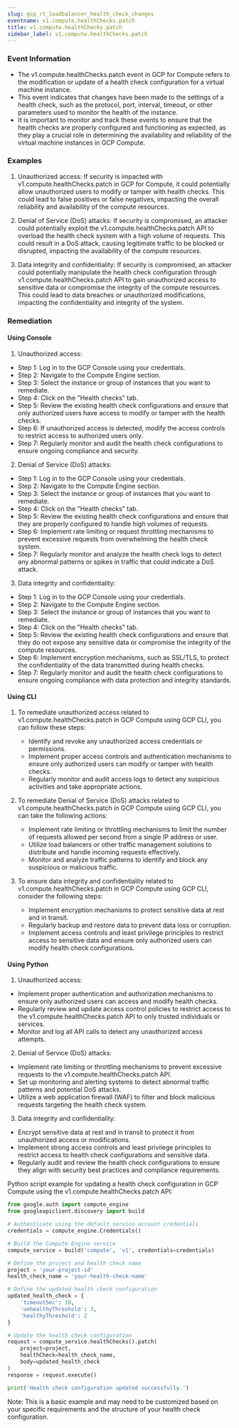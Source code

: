 ```yaml
--- 
slug: gcp_rt_loadbalancer_health_check_changes
eventname: v1.compute.healthChecks.patch
title: v1.compute.healthChecks.patch
sidebar_label: v1.compute.healthChecks.patch
---
```

                       
### Event Information

- The v1.compute.healthChecks.patch event in GCP for Compute refers to the modification or update of a health check configuration for a virtual machine instance.
- This event indicates that changes have been made to the settings of a health check, such as the protocol, port, interval, timeout, or other parameters used to monitor the health of the instance.
- It is important to monitor and track these events to ensure that the health checks are properly configured and functioning as expected, as they play a crucial role in determining the availability and reliability of the virtual machine instances in GCP Compute.


### Examples

1. Unauthorized access: If security is impacted with v1.compute.healthChecks.patch in GCP for Compute, it could potentially allow unauthorized users to modify or tamper with health checks. This could lead to false positives or false negatives, impacting the overall reliability and availability of the compute resources.

2. Denial of Service (DoS) attacks: If security is compromised, an attacker could potentially exploit the v1.compute.healthChecks.patch API to overload the health check system with a high volume of requests. This could result in a DoS attack, causing legitimate traffic to be blocked or disrupted, impacting the availability of the compute resources.

3. Data integrity and confidentiality: If security is compromised, an attacker could potentially manipulate the health check configuration through v1.compute.healthChecks.patch API to gain unauthorized access to sensitive data or compromise the integrity of the compute resources. This could lead to data breaches or unauthorized modifications, impacting the confidentiality and integrity of the system.

### Remediation

#### Using Console

1. Unauthorized access:
- Step 1: Log in to the GCP Console using your credentials.
- Step 2: Navigate to the Compute Engine section.
- Step 3: Select the instance or group of instances that you want to remediate.
- Step 4: Click on the "Health checks" tab.
- Step 5: Review the existing health check configurations and ensure that only authorized users have access to modify or tamper with the health checks.
- Step 6: If unauthorized access is detected, modify the access controls to restrict access to authorized users only.
- Step 7: Regularly monitor and audit the health check configurations to ensure ongoing compliance and security.

2. Denial of Service (DoS) attacks:
- Step 1: Log in to the GCP Console using your credentials.
- Step 2: Navigate to the Compute Engine section.
- Step 3: Select the instance or group of instances that you want to remediate.
- Step 4: Click on the "Health checks" tab.
- Step 5: Review the existing health check configurations and ensure that they are properly configured to handle high volumes of requests.
- Step 6: Implement rate limiting or request throttling mechanisms to prevent excessive requests from overwhelming the health check system.
- Step 7: Regularly monitor and analyze the health check logs to detect any abnormal patterns or spikes in traffic that could indicate a DoS attack.

3. Data integrity and confidentiality:
- Step 1: Log in to the GCP Console using your credentials.
- Step 2: Navigate to the Compute Engine section.
- Step 3: Select the instance or group of instances that you want to remediate.
- Step 4: Click on the "Health checks" tab.
- Step 5: Review the existing health check configurations and ensure that they do not expose any sensitive data or compromise the integrity of the compute resources.
- Step 6: Implement encryption mechanisms, such as SSL/TLS, to protect the confidentiality of the data transmitted during health checks.
- Step 7: Regularly monitor and audit the health check configurations to ensure ongoing compliance with data protection and integrity standards.

#### Using CLI

1. To remediate unauthorized access related to v1.compute.healthChecks.patch in GCP Compute using GCP CLI, you can follow these steps:
   - Identify and revoke any unauthorized access credentials or permissions.
   - Implement proper access controls and authentication mechanisms to ensure only authorized users can modify or tamper with health checks.
   - Regularly monitor and audit access logs to detect any suspicious activities and take appropriate actions.

2. To remediate Denial of Service (DoS) attacks related to v1.compute.healthChecks.patch in GCP Compute using GCP CLI, you can take the following actions:
   - Implement rate limiting or throttling mechanisms to limit the number of requests allowed per second from a single IP address or user.
   - Utilize load balancers or other traffic management solutions to distribute and handle incoming requests effectively.
   - Monitor and analyze traffic patterns to identify and block any suspicious or malicious traffic.

3. To ensure data integrity and confidentiality related to v1.compute.healthChecks.patch in GCP Compute using GCP CLI, consider the following steps:
   - Implement encryption mechanisms to protect sensitive data at rest and in transit.
   - Regularly backup and restore data to prevent data loss or corruption.
   - Implement access controls and least privilege principles to restrict access to sensitive data and ensure only authorized users can modify health check configurations.

#### Using Python

1. Unauthorized access:
- Implement proper authentication and authorization mechanisms to ensure only authorized users can access and modify health checks.
- Regularly review and update access control policies to restrict access to the v1.compute.healthChecks.patch API to only trusted individuals or services.
- Monitor and log all API calls to detect any unauthorized access attempts.

2. Denial of Service (DoS) attacks:
- Implement rate limiting or throttling mechanisms to prevent excessive requests to the v1.compute.healthChecks.patch API.
- Set up monitoring and alerting systems to detect abnormal traffic patterns and potential DoS attacks.
- Utilize a web application firewall (WAF) to filter and block malicious requests targeting the health check system.

3. Data integrity and confidentiality:
- Encrypt sensitive data at rest and in transit to protect it from unauthorized access or modifications.
- Implement strong access controls and least privilege principles to restrict access to health check configurations and sensitive data.
- Regularly audit and review the health check configurations to ensure they align with security best practices and compliance requirements.

Python script example for updating a health check configuration in GCP Compute using the v1.compute.healthChecks.patch API:

```python
from google.auth import compute_engine
from googleapiclient.discovery import build

# Authenticate using the default service account credentials
credentials = compute_engine.Credentials()

# Build the Compute Engine service
compute_service = build('compute', 'v1', credentials=credentials)

# Define the project and health check name
project = 'your-project-id'
health_check_name = 'your-health-check-name'

# Define the updated health check configuration
updated_health_check = {
    'timeoutSec': 10,
    'unhealthyThreshold': 3,
    'healthyThreshold': 2
}

# Update the health check configuration
request = compute_service.healthChecks().patch(
    project=project,
    healthCheck=health_check_name,
    body=updated_health_check
)
response = request.execute()

print('Health check configuration updated successfully.')
```

Note: This is a basic example and may need to be customized based on your specific requirements and the structure of your health check configuration.


 